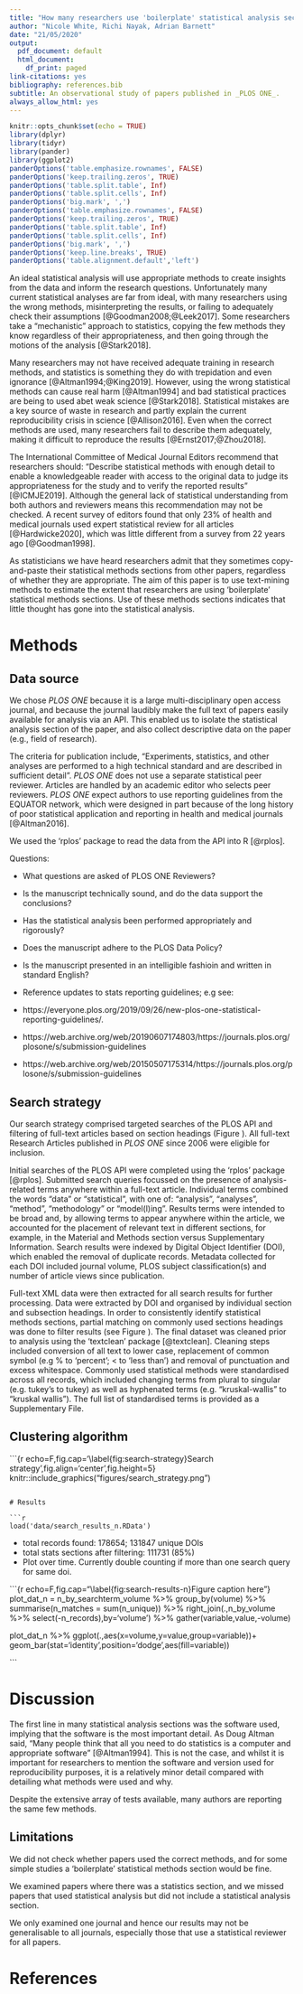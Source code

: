```yaml
---
title: "How many researchers use 'boilerplate' statistical analysis sections?"
author: "Nicole White, Richi Nayak, Adrian Barnett"
date: "21/05/2020"
output:
  pdf_document: default
  html_document:
    df_print: paged
link-citations: yes
bibliography: references.bib
subtitle: An observational study of papers published in _PLOS ONE_.
always_allow_html: yes
---
```


```r
knitr::opts_chunk$set(echo = TRUE)
library(dplyr)
library(tidyr)
library(pander)
library(ggplot2)
panderOptions('table.emphasize.rownames', FALSE)
panderOptions('keep.trailing.zeros', TRUE)
panderOptions('table.split.table', Inf)
panderOptions('table.split.cells', Inf)
panderOptions('big.mark', ',')
panderOptions('table.emphasize.rownames', FALSE)
panderOptions('keep.trailing.zeros', TRUE)
panderOptions('table.split.table', Inf)
panderOptions('table.split.cells', Inf)
panderOptions('big.mark', ',')
panderOptions('keep.line.breaks', TRUE)
panderOptions('table.alignment.default','left')
```

An ideal statistical analysis will use appropriate methods to create insights from the data and inform the research questions. Unfortunately many current statistical analyses are far from ideal, with many researchers using the wrong methods, misinterpreting the results, or failing to adequately check their assumptions [@Goodman2008;@Leek2017]. Some researchers take a "mechanistic" approach to statistics, copying the few methods they know regardless of their appropriateness, and then going through the motions of the analysis [@Stark2018]. 

Many researchers may not have received adequate training in research methods, and statistics is something they do with trepidation and even ignorance [@Altman1994;@King2019]. 
However, using the wrong statistical methods can cause real harm [@Altman1994] and bad statistical practices are being to used abet weak science [@Stark2018].
Statistical mistakes are a key source of waste in research and partly explain the current reproducibility crisis in science [@Allison2016]. Even when the correct methods are used, many researchers fail to describe them adequately, making it difficult to reproduce the results [@Ernst2017;@Zhou2018].

The International Committee of Medical Journal Editors recommend that researchers should: “Describe statistical methods with enough detail to enable a knowledgeable reader with access to the original data to judge its appropriateness for the study and to verify the reported results” [@ICMJE2019]. Although the general lack of statistical understanding from both authors and reviewers means this recommendation may not be checked.
A recent survey of editors found that only 23% of health and medical journals used expert statistical review for all articles [@Hardwicke2020], which was little different from a survey from 22 years ago [@Goodman1998].

As statisticians we have heard researchers admit that they sometimes copy-and-paste their statistical methods sections from other papers, regardless of whether they are appropriate. 
The aim of this paper is to use text-mining methods to estimate the extent that researchers are using 'boilerplate' statistical methods sections.
Use of these methods sections indicates that little thought has gone into the statistical analysis.


# Methods

## Data source

We chose _PLOS ONE_ because it is a large multi-disciplinary open access journal, and because the journal laudibly make the full text of papers easily available for analysis via an API. This enabled us to isolate the statistical analysis section of the paper, and also collect descriptive data on the paper (e.g., field of research).

<!--- https://journals.plos.org/plosone/s/editorial-and-peer-review-process --->
<!--- https://journals.plos.org/plosone/s/criteria-for-publication --->
The criteria for publication include, "Experiments, statistics, and other analyses are performed to a high technical standard and are described in sufficient detail".
_PLOS ONE_ does not use a separate statistical peer reviewer. Articles are handled by an academic editor who selects peer reviewers. 
_PLOS ONE_ expect authors to use reporting guidelines from the EQUATOR network, which were designed in part because of the long history of poor statistical application and reporting in health and medical journals [@Altman2016].

We used the 'rplos' package to read the data from the API into R [@rplos].

Questions:

* What questions are asked of PLOS ONE Reviewers?

- Is the manuscript technically sound, and do the data support the conclusions?
- Has the statistical analysis been performed appropriately and rigorously?
- Does the manuscript adhere to the PLOS Data Policy?
- Is the manuscript presented in an intelligible fashioin and written in standard English?


* Reference updates to stats reporting guidelines; e.g see:

- https://everyone.plos.org/2019/09/26/new-plos-one-statistical-reporting-guidelines/.
- https://web.archive.org/web/20190607174803/https://journals.plos.org/plosone/s/submission-guidelines
- https://web.archive.org/web/20150507175314/https://journals.plos.org/plosone/s/submission-guidelines

## Search strategy
Our search strategy comprised targeted searches of the PLOS API and filtering of full-text articles based on section headings (Figure \ref{fig:search-strategy}). All full-text Research Articles published in _PLOS ONE_ since 2006 were eligible for inclusion.

Initial searches of the PLOS API were completed using the ‘rplos’ package [@rplos]. Submitted search queries focussed on the presence of analysis-related terms anywhere within a full-text article. Individual terms combined the words “data” or “statistical”, with one of: “analysis”, “analyses”, “method”, “methodology” or “model(l)ing”. Results terms were intended to be broad and, by allowing terms to appear anywhere within the article, we accounted for the placement of relevant text in different sections, for example, in the Material and Methods section versus Supplementary Information. Search results were indexed by Digital Object Identifier (DOI), which enabled the removal of duplicate records. Metadata collected for each DOI included journal volume, PLOS subject classification(s) and number of article views since publication.

Full-text XML data were then extracted for all search results for further processing. Data were extracted by DOI and organised by individual section and subsection headings. In order to consistently identify statistical methods sections, partial matching on commonly used sections headings was done to filter results (see Figure \ref{fig:search-strategy}). The final dataset was cleaned prior to analysis using the ‘textclean’ package [@textclean]. Cleaning steps included conversion of all text to lower case, replacement of common symbol (e.g % to ‘percent’; < to ‘less than’) and removal of punctuation and excess whitespace. Commonly used statistical methods were standardised across all records, which included changing terms from plural to singular (e.g. tukey’s to tukey) as well as hyphenated terms (e.g. “kruskal-wallis” to “kruskal wallis”).  The full list of standardised terms is provided as a Supplementary File.

## Clustering algorithm


```{r echo=F,fig.cap='\\label{fig:search-strategy}Search strategy',fig.align='center',fig.height=5}
knitr::include_graphics("figures/search_strategy.png")

```

# Results

```r
load('data/search_results_n.RData')
```

* total records found: 178654; 131847 unique DOIs
* total stats sections after filtering: 111731 (85%)
* Plot over time. Currently double counting if more than one search query for same doi.

```{r echo=F,fig.cap="\\label{fig:search-results-n}Figure caption here"}
plot_dat_n = n_by_searchterm_volume %>% group_by(volume) %>% 
  summarise(n_matches = sum(n_unique)) %>% right_join(.,n_by_volume %>% select(-n_records),by='volume') %>% 
  gather(variable,value,-volume)

plot_dat_n %>% ggplot(.,aes(x=volume,y=value,group=variable))+
  geom_bar(stat='identity',position='dodge',aes(fill=variable))

```

# Discussion

The first line in many statistical analysis sections was the software used, implying that the software is the most important detail. As Doug Altman said, "Many people think that all you need to do statistics is a computer and appropriate software" [@Altman1994]. This is not the case, and whilst it is important for researchers to mention the software and version used for reproducibility purposes, it is a relatively minor detail compared with detailing what methods were used and why.

Despite the extensive array of tests available, many authors are reporting the same few methods.

## Limitations

We did not check whether papers used the correct methods, and for some simple studies a 'boilerplate' statistical methods section would be fine.

We examined papers where there was a statistics section, and we missed papers that used statistical analysis but did not include a statistical analysis section. 

We only examined one journal and hence our results may not be generalisable to all journals, especially those that use a statistical reviewer for all papers.

# References

